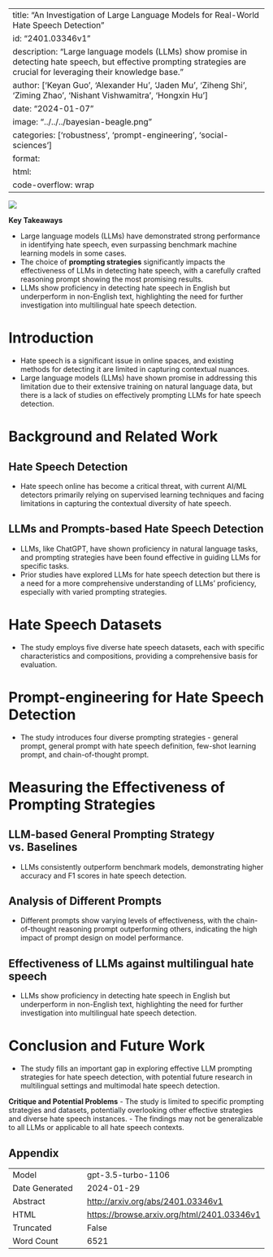 
---
title: "An Investigation of Large Language Models for Real-World Hate Speech Detection"
id: "2401.03346v1"
description: "Large language models (LLMs) show promise in detecting hate speech, but effective prompting strategies are crucial for leveraging their knowledge base."
author: ['Keyan Guo', 'Alexander Hu', 'Jaden Mu', 'Ziheng Shi', 'Ziming Zhao', 'Nishant Vishwamitra', 'Hongxin Hu']
date: "2024-01-07"
image: "../../../bayesian-beagle.png"
categories: ['robustness', 'prompt-engineering', 'social-sciences']
format:
  html:
    code-overflow: wrap
---

![](None)

**Key Takeaways**

- Large language models (LLMs) have demonstrated strong performance in identifying hate speech, even surpassing benchmark machine learning models in some cases.
- The choice of **prompting strategies** significantly impacts the effectiveness of LLMs in detecting hate speech, with a carefully crafted reasoning prompt showing the most promising results.
- LLMs show proficiency in detecting hate speech in English but underperform in non-English text, highlighting the need for further investigation into multilingual hate speech detection.


# Introduction

- Hate speech is a significant issue in online spaces, and existing methods for detecting it are limited in capturing contextual nuances.
- Large language models (LLMs) have shown promise in addressing this limitation due to their extensive training on natural language data, but there is a lack of studies on effectively prompting LLMs for hate speech detection.
  

# Background and Related Work

## Hate Speech Detection
- Hate speech online has become a critical threat, with current AI/ML detectors primarily relying on supervised learning techniques and facing limitations in capturing the contextual diversity of hate speech.

## LLMs and Prompts-based Hate Speech Detection
- LLMs, like ChatGPT, have shown proficiency in natural language tasks, and prompting strategies have been found effective in guiding LLMs for specific tasks.
- Prior studies have explored LLMs for hate speech detection but there is a need for a more comprehensive understanding of LLMs' proficiency, especially with varied prompting strategies.

# Hate Speech Datasets
- The study employs five diverse hate speech datasets, each with specific characteristics and compositions, providing a comprehensive basis for evaluation.

# Prompt-engineering for Hate Speech Detection
- The study introduces four diverse prompting strategies - general prompt, general prompt with hate speech definition, few-shot learning prompt, and chain-of-thought prompt.

# Measuring the Effectiveness of Prompting Strategies

##  LLM-based General Prompting Strategy vs. Baselines
- LLMs consistently outperform benchmark models, demonstrating higher accuracy and F1 scores in hate speech detection.

## Analysis of Different Prompts
- Different prompts show varying levels of effectiveness, with the chain-of-thought reasoning prompt outperforming others, indicating the high impact of prompt design on model performance.

## Effectiveness of LLMs against multilingual hate speech
- LLMs show proficiency in detecting hate speech in English but underperform in non-English text, highlighting the need for further investigation into multilingual hate speech detection.

# Conclusion and Future Work
- The study fills an important gap in exploring effective LLM prompting strategies for hate speech detection, with potential future research in multilingual settings and multimodal hate speech detection.  

**Critique and Potential Problems**
- The study is limited to specific prompting strategies and datasets, potentially overlooking other effective strategies and diverse hate speech instances. 
- The findings may not be generalizable to all LLMs or applicable to all hate speech contexts.

## Appendix

|          |          |
|----------|----------|
| Model     | gpt-3.5-turbo-1106       |
| Date Generated     | 2024-01-29       |
| Abstract | [http://arxiv.org/abs/2401.03346v1](http://arxiv.org/abs/2401.03346v1)        |
| HTML     | [https://browse.arxiv.org/html/2401.03346v1](https://browse.arxiv.org/html/2401.03346v1)       |
| Truncated       | False       |
| Word Count       | 6521       |